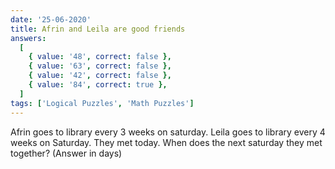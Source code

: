 ```yaml
---
date: '25-06-2020'
title: Afrin and Leila are good friends
answers:
  [
    { value: '48', correct: false },
    { value: '63', correct: false },
    { value: '42', correct: false },
    { value: '84', correct: true },
  ]
tags: ['Logical Puzzles', 'Math Puzzles']
---
```


Afrin goes to library every 3 weeks on saturday. Leila goes to library every 4 weeks on Saturday. They met today. When does the next saturday they met together? (Answer in days)

